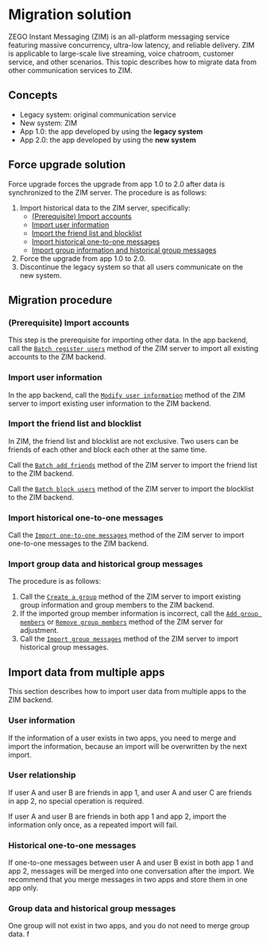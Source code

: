 # Migration solution


ZEGO Instant Messaging (ZIM) is an all-platform messaging service featuring massive concurrency, ultra-low latency, and reliable delivery. ZIM is applicable to large-scale live streaming, voice chatroom, customer service, and other scenarios. This topic describes how to migrate data from other communication services to ZIM.

## Concepts

- Legacy system: original communication service
- New system: ZIM
- App 1.0: the app developed by using the **legacy system**
- App 2.0: the app developed by using the **new system**

## Force upgrade solution

Force upgrade forces the upgrade from app 1.0 to 2.0 after data is synchronized to the ZIM server. The procedure is as follows:
1. Import historical data to the ZIM server, specifically:
    - <a href="#importAccounts">(Prerequisite) Import accounts</a>
    - <a href="#import-user-information">Import user information</a>
    - <a href="#import-the-friend-list-and-blocklist">Import the friend list and blocklist</a>
    - <a href="#import-historical-one-to-one-messages">Import historical one-to-one messages</a>
    - <a href="#import-group-data-and-historical-group-messages">Import group information and historical group messages</a>
2. Force the upgrade from app 1.0 to 2.0.
3. Discontinue the legacy system so that all users communicate on the new system.

## Migration procedure

<a id='importAccounts'></a>
### (Prerequisite) Import accounts

This step is the prerequisite for importing other data. In the app backend, call the [`Batch register users`](/zim-server/user/batch-register-users) method of the ZIM server to import all existing accounts to the ZIM backend.


### Import user information

In the app backend, call the [`Modify user information`](/zim-server/user/modify-user-information) method of the ZIM server to import existing user information to the ZIM backend.

### Import the friend list and blocklist

<Note title="Note">
In ZIM, the friend list and blocklist are not exclusive. Two users can be friends of each other and block each other at the same time.
</Note>

Call the [`Batch add friends`](/zim-server/user/batch-add-friends) method of the ZIM server to import the friend list to the ZIM backend.

Call the [`Batch block users`](/zim-server/user/batch-block-users) method of the ZIM server to import the blocklist to the ZIM backend.

### Import historical one-to-one messages

Call the [`Import one-to-one messages`](/zim-server/messaging/import-one-to-one-messages) method of the ZIM server to import one-to-one messages to the ZIM backend.


### Import group data and historical group messages

The procedure is as follows:

1. Call the [`Create a group`](/zim-server/group/create-a-group) method of the ZIM server to import existing group information and group members to the ZIM backend.
2. If the imported group member information is incorrect, call the [`Add group members`](/zim-server/group/add-group-members) or [`Remove group members`](/zim-server/group/remove-group-member) method of the ZIM server for adjustment.
3. Call the [`Import group messages`](/zim-server/messaging/import-group-messages) method of the ZIM server to import historical group messages.

## Import data from multiple apps

This section describes how to import user data from multiple apps to the ZIM backend.

### User information

If the information of a user exists in two apps, you need to merge and import the information, because an import will be overwritten by the next import.

### User relationship

If user A and user B are friends in app 1, and user A and user C are friends in app 2, no special operation is required.

If user A and user B are friends in both app 1 and app 2, import the information only once, as a repeated import will fail.

### Historical one-to-one messages

If one-to-one messages between user A and user B exist in both app 1 and app 2, messages will be merged into one conversation after the import. We recommend that you merge messages in two apps and store them in one app only.

### Group data and historical group messages

One group will not exist in two apps, and you do not need to merge group data.
f

